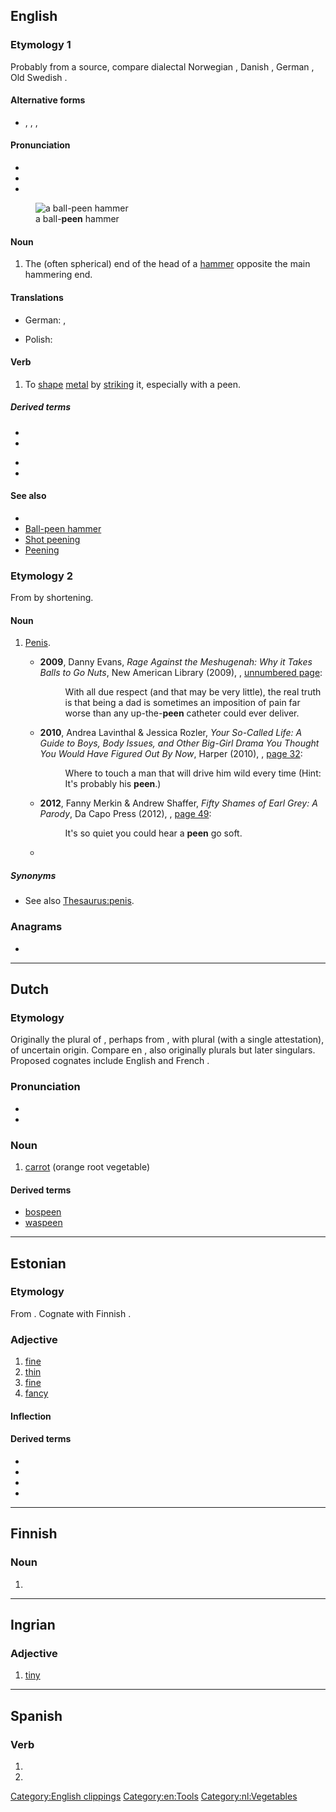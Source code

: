 ==English==

===Etymology 1===
Probably from a {{etyl|gmq|en}} source, compare dialectal Norwegian {{m|no|penn||peen}}, Danish {{m|da|pind||peg}}, German {{m|de|Pinne||the peen of a hammer}}, Old Swedish {{m|gmq-osw|pæna||to pound iron with a hammer}}.

====Alternative forms====
* {{l|en|pane}}, {{l|en|pean}}, {{l|en|pein}}, {{l|en|piend}}

====Pronunciation====
* {{IPA|/piːn/|lang=en}}
* {{audio|en-us-peen.ogg|Audio (US)|lang=en}}
* {{rhymes|iːn|lang=en}}
{{wikipedia|Ball-peen hammer|mul=peening}}
[[File:Peen hammers.png|thumb|a ball-'''peen''' hammer]]

====Noun====
{{en-noun}}

# The (often spherical) end of the head of a [[hammer]] opposite the main hammering end.

====Translations====
{{trans-top|end of the head of a hammer opposite the main hammering end}}
* German: {{t+|de|Finne|f}}  {{q|wedge-shaped}}, {{t+|de|Kugel|f}} {{q|spherical}}
{{trans-mid}}
* Polish: {{t|pl|rąb|m}}
{{trans-bottom}}

====Verb====
{{en-verb}}

# To [[shape]] [[metal]] by [[strike|striking]] it, especially with a peen.

=====Derived terms=====
{{der-top}}
* {{l|en|chisel peen}}
* {{l|en|cross peen}}
{{der-mid}}
* {{l|en|peen over}}
* {{l|en|point peen}}
{{der-bottom}}

====See also====
* {{l|en|epeen}}
* [[w:Ball-peen hammer|Ball-peen hammer]]
* [[w:Shot peening|Shot peening]]
* [[w:Peening|Peening]]

===Etymology 2===
From {{m|en|penis}} by shortening.

====Noun====
{{en-noun}}

# {{lb|en|slang}} [[penis|Penis]].
#* '''2009''', Danny Evans, ''Rage Against the Meshugenah: Why it Takes Balls to Go Nuts'', New American Library (2009), {{ISBN|9780451227119}}, [http://books.google.com/books?id=MXlJusLUVD0C&pg=PT188 unnumbered page]:
#*: With all due respect (and that may be very little), the real truth is that being a dad is sometimes an imposition of pain far worse than any up-the-'''peen''' catheter could ever deliver.
#* '''2010''', Andrea Lavinthal & Jessica Rozler, ''Your So-Called Life: A Guide to Boys, Body Issues, and Other Big-Girl Drama You Thought You Would Have Figured Out By Now'', Harper (2010), {{ISBN|9780061938382}}, [http://books.google.com/books?id=kol6l8ew6O4C&pg=PA32 page 32]:
#*: Where to touch a man that will drive him wild every time (Hint: It's probably his '''peen'''.)
#* '''2012''', Fanny Merkin & Andrew Shaffer, ''Fifty Shames of Earl Grey: A Parody'', Da Capo Press (2012), {{ISBN|9780306821998}}, [http://books.google.com/books?id=MmPGKC9J-wYC&pg=PA49 page 49]:
#*: It's so quiet you could hear a '''peen''' go soft.
#* {{seemoreCites|lang=en}}

=====Synonyms=====
* See also [[Thesaurus:penis]].

===Anagrams===
* {{anagrams|en|a=eenp|neep|pene|pene-}}

[[Category:English clippings]]
[[Category:en:Tools]]

----

==Dutch==

===Etymology===
Originally the plural of {{der|nl|nl|pee}}, perhaps from {{inh|nl|dum|pede|alt=*pede}}, with plural {{m|dum|peden}} (with a single attestation), of uncertain origin. Compare {{m|nl|schoen}} en {{m|nl|teen}}, also originally plurals but later singulars. Proposed cognates include English {{cog|en|pith}} and French {{cog|fr|pied}}.

===Pronunciation===
* {{audio|Nl-peen.ogg|Audio|lang=nl}}
* {{rhymes|eːn|lang=nl}}

===Noun===
{{nl-noun|f|g2=m|-en|peentje}}

# [[carrot]] (orange root vegetable)
#: {{syn|nl|wortel}}

====Derived terms====
* [[bospeen]]
* [[waspeen]]

[[Category:nl:Vegetables]]

----

==Estonian==

===Etymology===
From {{inh|et|fiu-fin-pro|*peeni}}. Cognate with Finnish {{m|fi|pieni}}.

===Adjective===
{{et-adj|peene|peent}}

# [[fine]] {{gloss|of small pieces, small size}}
# [[thin]]
# [[fine]] {{gloss|of good quality}}
# [[fancy]]

====Inflection====
{{et-decl-suur|peen}}

====Derived terms====
* {{l|et|peenendama}}
* {{l|et|peenestama}}
* {{l|et|peenike}}
* {{l|et|peenus}}

----

==Finnish==

===Noun===
{{head|fi|noun form}}

# {{infl of|fi|pee||gen|s}}

----

==Ingrian==

===Adjective===
{{head|izh|adjective}}

# [[tiny]]

----

==Spanish==

===Verb===
{{head|es|verb form}}

# {{es-verb form of|ending=er|mood=indicative|tense=present|pers=2|formal=yes|number=plural|peer}}
# {{es-verb form of|ending=er|mood=indicative|tense=present|pers=3|number=plural|peer}}
